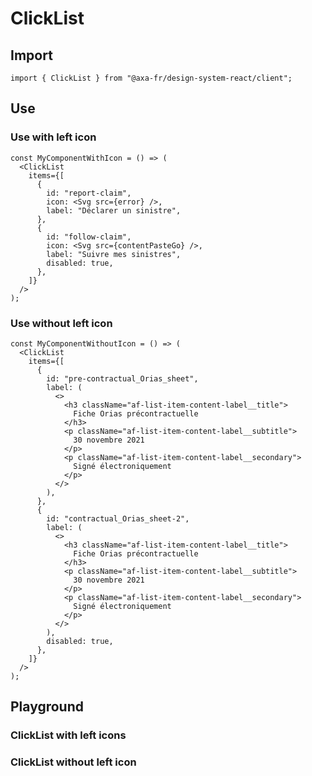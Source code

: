 
<Meta of={ClickListStories} name="ClickList" />

# ClickList

## Import

```tsx
import { ClickList } from "@axa-fr/design-system-react/client";
```

## Use

### Use with left icon

```tsx
const MyComponentWithIcon = () => (
  <ClickList
    items={[
      {
        id: "report-claim",
        icon: <Svg src={error} />,
        label: "Déclarer un sinistre",
      },
      {
        id: "follow-claim",
        icon: <Svg src={contentPasteGo} />,
        label: "Suivre mes sinistres",
        disabled: true,
      },
    ]}
  />
);
```

### Use without left icon

```tsx
const MyComponentWithoutIcon = () => (
  <ClickList
    items={[
      {
        id: "pre-contractual_Orias_sheet",
        label: (
          <>
            <h3 className="af-list-item-content-label__title">
              Fiche Orias précontractuelle
            </h3>
            <p className="af-list-item-content-label__subtitle">
              30 novembre 2021
            </p>
            <p className="af-list-item-content-label__secondary">
              Signé électroniquement
            </p>
          </>
        ),
      },
      {
        id: "contractual_Orias_sheet-2",
        label: (
          <>
            <h3 className="af-list-item-content-label__title">
              Fiche Orias précontractuelle
            </h3>
            <p className="af-list-item-content-label__subtitle">
              30 novembre 2021
            </p>
            <p className="af-list-item-content-label__secondary">
              Signé électroniquement
            </p>
          </>
        ),
        disabled: true,
      },
    ]}
  />
);
```

## Playground

### ClickList with left icons

<Canvas of={ClickListStories.ClickListWithIcon} />

<Controls of={ClickListStories.ClickListWithIcon} />

### ClickList without left icon

<Canvas of={ClickListStories.ClickListWithoutIcon} />

<Controls of={ClickListStories.ClickListWithoutIcon} />
